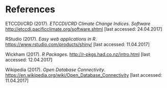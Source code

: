 <a name="references"></a>

# References

ETCCDI/CRD (2017). *ETCCDI/CRD Climate Change Indices. Software* <http://etccdi.pacificclimate.org/software.shtml> [last accessed: 24.04.2017]

RStudio (2017). *Easy web applications in R*. <https://www.rstudio.com/products/shiny/> [last accessed: 11.04.2017]

Wickham (2017). *R Packages*. <http://r-pkgs.had.co.nz/intro.html> [last accessed: 12.04.2017]

Wikipedia (2017). *Open Database Connectivity*. <https://en.wikipedia.org/wiki/Open_Database_Connectivity> [last accessed: 11.04.2017]

